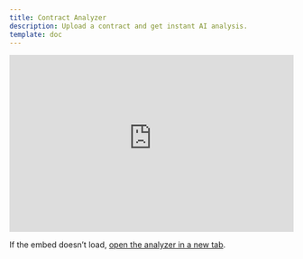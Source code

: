 ```yaml
---
title: Contract Analyzer
description: Upload a contract and get instant AI analysis.
template: doc
---
```


<div style="position:relative;width:100%;max-width:1200px;margin:0 auto;">
  <div style="width:100%;aspect-ratio:16/10;">
    <iframe
      src="https://thecozymerc-contract-analyzer-app-wdnqxm.streamlit.app/?embed=true"
      title="AI Contract Analyzer"
      style="border:0;width:100%;height:100%;"
      allow="clipboard-read; clipboard-write"
      loading="lazy"
    ></iframe>
  </div>
</div>

If the embed doesn’t load, [open the analyzer in a new tab](https://thecozymerc-contract-analyzer-app-wdnqxm.streamlit.app/).
